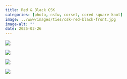 ```yaml
---
title: Red & Black CSK
categories: [photo, nsfw, corset, cored square knot]
image: ../www/images/ties/csk-red-black-front.jpg
image-alt: ""
date: 2025-02-26
---
```


::: {layout-ncol=3}

![](../www/images/ties/csk-red-black-front.jpg)

![](../www/images/ties/csk-red-black-in.jpg)

![](../www/images/ties/csk-red-black-out.jpg)

![](../www/images/ties/csk-red-black.jpg)

:::

